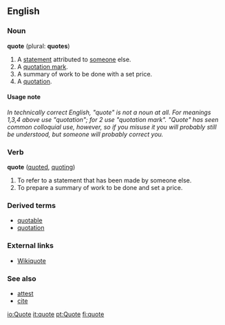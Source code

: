 ==English==
===Noun===
'''quote''' (plural: '''quotes''')

#A [[statement]] attributed to [[someone]] else.
#A [[quotation mark]].
#A summary of work to be done with a set price.
#A [[quotation]].

====Usage note====
''In technically correct English, "quote" is not a noun at all.  For meanings 1,3,4 above use "quotation"; for 2 use "quotation mark".  "Quote" has seen common colloquial use, however, so if you misuse it you will probably still be understood, but someone will probably correct you.''

===Verb===
'''quote''' ([[quoted]], [[quoting]])

#To refer to a statement that has been made by someone else.
#To prepare a summary of work to be done and set a price.

===Derived terms===
*[[quotable]]
*[[quotation]]

===External links===
*[[wikiquote:|Wikiquote]]
{{pedialite}}

===See also===
*[[attest]]
*[[cite]]

[[io:Quote]]
[[it:quote]]
[[pt:Quote]]
[[fi:quote]]